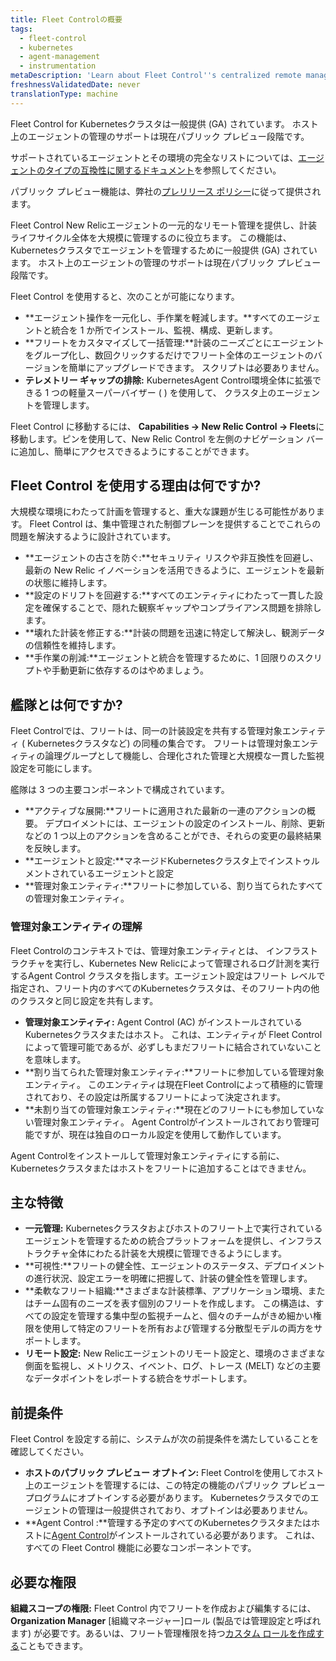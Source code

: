 ```yaml
---
title: Fleet Controlの概要
tags:
  - fleet-control
  - kubernetes
  - agent-management
  - instrumentation
metaDescription: 'Learn about Fleet Control''s centralized remote management for Kubernetes and hosts with New Relic agents, overseen by Agent Control.'
freshnessValidatedDate: never
translationType: machine
---
```


<Callout title="機能の可用性">
  Fleet Control for Kubernetesクラスタは一般提供 (GA) されています。 ホスト上のエージェントの管理のサポートは現在パブリック プレビュー段階です。

  サポートされているエージェントとその環境の完全なリストについては、[エージェントのタイプの互換性に関するドキュメント](/docs/new-relic-control/agent-control/agent-types)を参照してください。

  パブリック プレビュー機能は、弊社の[プレリリース ポリシー](/docs/licenses/license-information/referenced-policies/new-relic-pre-release-policy)に従って提供されます。
</Callout>

Fleet Control New Relicエージェントの一元的なリモート管理を提供し、計装ライフサイクル全体を大規模に管理するのに役立ちます。 この機能は、 Kubernetesクラスタでエージェントを管理するために一般提供 (GA) されています。 ホスト上のエージェントの管理のサポートは現在パブリック プレビュー段階です。

Fleet Control を使用すると、次のことが可能になります。

* **エージェント操作を一元化し、手作業を軽減します。**すべてのエージェントと統合を 1 か所でインストール、監視、構成、更新します。
* **フリートをカスタマイズして一括管理:**計装のニーズごとにエージェントをグループ化し、数回クリックするだけでフリート全体のエージェントのバージョンを簡単にアップグレードできます。 スクリプトは必要ありません。
* **テレメトリー ギャップの排除:** KubernetesAgent Control環境全体に拡張できる 1 つの軽量スーパーバイザー ( ) を使用して、 クラスタ上のエージェントを管理します。

Fleet Control に移動するには、 **Capabilities → New Relic Control → Fleets**に移動します。ピンを使用して、New Relic Control を左側のナビゲーション バーに追加し、簡単にアクセスできるようにすることができます。

## Fleet Control を使用する理由は何ですか?

大規模な環境にわたって計画を管理すると、重大な課題が生じる可能性があります。 Fleet Control は、集中管理された制御プレーンを提供することでこれらの問題を解決するように設計されています。

* **エージェントの古さを防ぐ:**セキュリティ リスクや非互換性を回避し、最新の New Relic イノベーションを活用できるように、エージェントを最新の状態に維持します。
* **設定のドリフトを回避する:**すべてのエンティティにわたって一貫した設定を確保することで、隠れた観察ギャップやコンプライアンス問題を排除します。
* **壊れた計装を修正する:**計装の問題を迅速に特定して解決し、観測データの信頼性を維持します。
* **手作業の削減:**エージェントと統合を管理するために、1 回限りのスクリプトや手動更新に依存するのはやめましょう。

## 艦隊とは何ですか?

Fleet Controlでは、フリートは、同一の計装設定を共有する管理対象エンティティ ( Kubernetesクラスタなど) の同種の集合です。 フリートは管理対象エンティティの論理グループとして機能し、合理化された管理と大規模な一貫した監視設定を可能にします。

艦隊は 3 つの主要コンポーネントで構成されています。

* **アクティブな展開:**フリートに適用された最新の一連のアクションの概要。 デプロイメントには、エージェントの設定のインストール、削除、更新などの 1 つ以上のアクションを含めることができ、それらの変更の最終結果を反映します。
* **エージェントと設定:**マネージドKubernetesクラスタ上でインストゥルメントされているエージェントと設定
* **管理対象エンティティ:**フリートに参加している、割り当てられたすべての管理対象エンティティ。

### 管理対象エンティティの理解

Fleet Controlのコンテキストでは、管理対象エンティティとは、 インフラストラクチャを実行し、Kubernetes New Relicによって管理されるログ計測を実行するAgent Control クラスタを指します。エージェント設定はフリート レベルで指定され、フリート内のすべてのKubernetesクラスタは、そのフリート内の他のクラスタと同じ設定を共有します。

* **管理対象エンティティ:** Agent Control (AC) がインストールされているKubernetesクラスタまたはホスト。 これは、エンティティが Fleet Control によって管理可能であるが、必ずしもまだフリートに結合されていないことを意味します。
* **割り当てられた管理対象エンティティ:**フリートに参加している管理対象エンティティ。 このエンティティは現在Fleet Controlによって積極的に管理されており、その設定は所属するフリートによって決定されます。
* **未割り当ての管理対象エンティティ:**現在どのフリートにも参加していない管理対象エンティティ。 Agent Controlがインストールされており管理可能ですが、現在は独自のローカル設定を使用して動作しています。

<Callout title="重要">
  Agent Controlをインストールして管理対象エンティティにする前に、 Kubernetesクラスタまたはホストをフリートに追加することはできません。
</Callout>

## 主な特徴

* **一元管理:** Kubernetesクラスタおよびホストのフリート上で実行されているエージェントを管理するための統合プラットフォームを提供し、インフラストラクチャ全体にわたる計装を大規模に管理できるようにします。
* **可視性:**フリートの健全性、エージェントのステータス、デプロイメントの進行状況、設定エラーを明確に把握して、計装の健全性を管理します。
* **柔軟なフリート組織:**さまざまな計装標準、アプリケーション環境、またはチーム固有のニーズを表す個別のフリートを作成します。 この構造は、すべての設定を管理する集中型の監視チームと、個々のチームがきめ細かい権限を使用して特定のフリートを所有および管理する分散型モデルの両方をサポートします。
* **リモート設定:** New Relicエージェントのリモート設定と、環境のさまざまな側面を監視し、メトリクス、イベント、ログ、トレース (MELT) などの主要なデータポイントをレポートする統合をサポートします。

## 前提条件

Fleet Control を設定する前に、システムが次の前提条件を満たしていることを確認してください。

* **ホストのパブリック プレビュー オプトイン:** Fleet Controlを使用してホスト上のエージェントを管理するには、この特定の機能のパブリック プレビュー プログラムにオプトインする必要があります。 Kubernetesクラスタでのエージェントの管理は一般提供されており、オプトインは必要ありません。
* **Agent Control :**管理する予定のすべてのKubernetesクラスタまたはホストに[Agent Control](/docs/new-relic-control/agent-control/setup)がインストールされている必要があります。 これは、すべての Fleet Control 機能に必要なコンポーネントです。

## 必要な権限

**組織スコープの権限:** Fleet Control 内でフリートを作成および編集するには、**Organization Manager** \[組織マネージャー]ロール (製品では管理設定と呼ばれます) が必要です。あるいは、フリート管理権限を持つ[カスタム ロールを作成する](/docs/apis/nerdgraph/examples/nerdgraph-manage-groups/#create-role)こともできます。